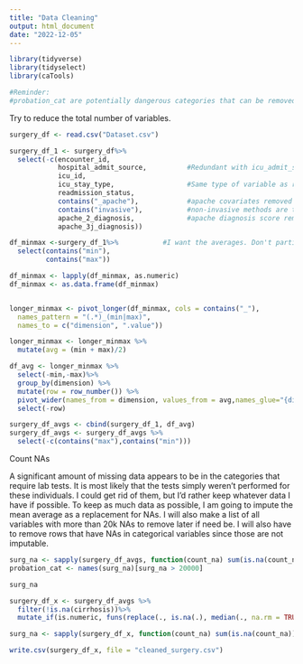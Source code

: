 ```yaml
---
title: "Data Cleaning"
output: html_document
date: "2022-12-05"
---
```


```r
library(tidyverse)
library(tidyselect)
library(caTools)

#Reminder:
#probation_cat are potentially dangerous categories that can be removed later
```

Try to reduce the total number of variables.
```r
surgery_df <- read.csv("Dataset.csv")

surgery_df_1 <- surgery_df%>%
  select(-c(encounter_id,
            hospital_admit_source,          #Redundant with icu_admit_source
            icu_id, 
            icu_stay_type,                  #Same type of variable as readmission status. However, upon survival, subject should still count as population
            readmission_status,             
            contains("_apache"),            #apache covariates removed since those are used in another pre-existing model to estimate survivability rate
            contains("invasive"),           #non-invasive methods are typically standard, but invasive methods are used when required. Using combined col.
            apache_2_diagnosis,             #apache diagnosis score removed because the numbers in the data don't fit in the tool range for some reason.
            apache_3j_diagnosis))

df_minmax <-surgery_df_1%>%           #I want the averages. Don't particularly need min max for the model.
  select(contains("min"),
         contains("max"))

df_minmax <- lapply(df_minmax, as.numeric)
df_minmax <- as.data.frame(df_minmax)


longer_minmax <- pivot_longer(df_minmax, cols = contains("_"), 
  names_pattern = "(.*)_(min|max)",
  names_to = c("dimension", ".value"))  

longer_minmax <- longer_minmax %>%
  mutate(avg = (min + max)/2)

df_avg <- longer_minmax %>%
  select(-min,-max)%>%
  group_by(dimension) %>%
  mutate(row = row_number()) %>%
  pivot_wider(names_from = dimension, values_from = avg,names_glue="{dimension}_{.value}") %>%
  select(-row)

surgery_df_avgs <- cbind(surgery_df_1, df_avg)
surgery_df_avgs <- surgery_df_avgs %>%
  select(-c(contains("max"),contains("min")))

```
Count NAs

A significant amount of missing data appears to be in the categories that require lab tests. It is most likely that the tests simply weren't
performed for these individuals. I could get rid of them, but I'd rather keep whatever data I have if possible.
To keep as much data as possible, I am going to impute the mean average as a replacement for NAs. I will also make a list of all variables with more than
20k NAs to remove later if need be. I will also have to remove rows that have NAs in categorical variables since those are not imputable.
```r
surg_na <- sapply(surgery_df_avgs, function(count_na) sum(is.na(count_na)))
probation_cat <- names(surg_na)[surg_na > 20000]

surg_na

surgery_df_x <- surgery_df_avgs %>%
  filter(!is.na(cirrhosis))%>%
  mutate_if(is.numeric, funs(replace(., is.na(.), median(., na.rm = TRUE))))   #Imputed by median instead of mean in case of huge outliers

surg_na <- sapply(surgery_df_x, function(count_na) sum(is.na(count_na))) #check to see if all missing values are gone

write.csv(surgery_df_x, file = "cleaned_surgery.csv")
```




